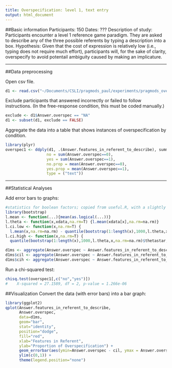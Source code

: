 ```yaml
---
title: Overspecification: level 1, text entry
output: html_document
---
```


##Basic information
Participants: 150
Dates: ???
Description of study: Participants encounter a level 1 reference game paradigm. They are asked to describe any of the three possible referents by typing a description into a box.
Hypothesis: Given that the cost of expression is relatively low (i.e., typing does not require much effort), participants will, for the sake of clarity, overspecify to avoid potentail ambiguity caused by making an implicature.

---

##Data preprocessing

Open csv file.

```r
d1 <- read.csv("~/Documents/CSLI/pragmods_paul/experiments/pragmods_overspec_baseline.results.csv")
```

Exclude participants that answered incorrectly or failed to follow instructions. (In the free-response condition, this must be coded manually.)

```r
exclude <- d1$Answer.overspec == "NA"
d1 <- subset(d1, exclude == FALSE)
```

Aggregate the data into a table that shows instances of overspecification by condition.

```r
library(plyr)
overspec1 <- ddply(d1, .(Answer.features_in_referent_to_describe), summarise,
                  no = sum(Answer.overspec==0),
                  yes = sum(Answer.overspec==1),
                  no.prop = mean(Answer.overspec==0),
                  yes.prop = mean(Answer.overspec==1),
                  type = ("text"))
```

---
##Statistical Analyses

Add error bars to graphs:

```r
#statistics for boolean factors; copied from useful.R, with a slightly different mean function to work with the choiceCorrect factor
library(bootstrap)
l.mean <- function(...){mean(as.logical(...))}
l.theta <- function(x,xdata,na.rm=T) {l.mean(xdata[x],na.rm=na.rm)}
l.ci.low <- function(x,na.rm=T) {
  l.mean(x,na.rm=na.rm) - quantile(bootstrap(1:length(x),1000,l.theta,x,na.rm=na.rm)$thetastar,.025,na.rm=na.rm)}
l.ci.high <- function(x,na.rm=T) {
  quantile(bootstrap(1:length(x),1000,l.theta,x,na.rm=na.rm)$thetastar,.975,na.rm=na.rm) - l.mean(x,na.rm=na.rm)}

d1ms <- aggregate(Answer.overspec ~ Answer.features_in_referent_to_describe + Experiment.type, data = d1, l.mean)
d1ms$cil <- aggregate(Answer.overspec ~ Answer.features_in_referent_to_describe + Experiment.type, data = d1, l.ci.low)$Answer.overspec
d1ms$cih <- aggregate(Answer.overspec ~ Answer.features_in_referent_to_describe + Experiment.type, data = d1, l.ci.high)$Answer.overspec
```

Run a chi-squared test:

```r
chisq.test(overspec1[,c("no","yes")]) 
#    X-squared = 27.1589, df = 2, p-value = 1.266e-06
```

##Visualization
Convert the data (with error bars) into a bar graph:

```r
library(ggplot2)
qplot(Answer.features_in_referent_to_describe,
      Answer.overspec,
      data=d1ms,
      geom="bar",
      stat="identity",
      position="dodge",
      fill="red",
      xlab="Features in Referent",
      ylab="Proportion of Overspecification") +
      geom_errorbar(aes(ymin=Answer.overspec - cil, ymax = Answer.overspec + cih), width = 0.2) +
      ylim(c(0,1)) +    
      theme(legend.position="none")
```